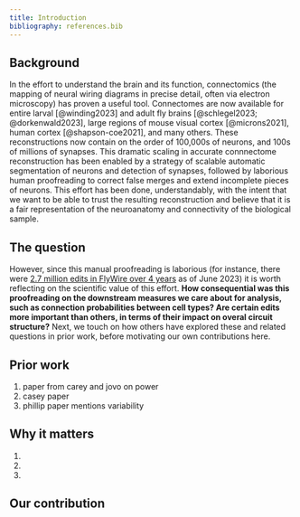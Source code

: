 ```yaml
---
title: Introduction
bibliography: references.bib
---
```


::: justify

## Background 

In the effort to understand the brain and its function, connectomics (the mapping of neural wiring diagrams in precise detail, often via electron microscopy) has proven a useful tool. Connectomes are now available for entire larval [@winding2023] and adult fly brains [@schlegel2023; @dorkenwald2023], large regions of mouse visual cortex [@microns2021], human cortex [@shapson-coe2021], and many others. These reconstructions now contain on the order of 100,000s of neurons, and 100s of millions of synapses. This dramatic scaling in accurate connnectome reconstruction has been enabled by a strategy of scalable automatic segmentation of neurons and detection of synapses, followed by laborious human proofreading to correct false merges and extend incomplete pieces of neurons. This effort has been done, understandably, with the intent that we want to be able to trust the resulting reconstruction and believe that it is a fair representation of the neuroanatomy and connectivity of the biological sample.

## The question

However, since this manual proofreading is laborious (for instance, there were [2.7 million edits in FlyWire over 4 years](https://x.com/FlyWireNews/status/1674886396564193281?s=20) as of June 2023) it is worth reflecting on the scientific value of this effort. **How consequential was this proofreading on the downstream measures we care about for analysis, such as connection probabilities between cell types? Are certain edits more important than others, in terms of their impact on overal circuit structure?** Next, we touch on how others have explored these and related questions in prior work, before motivating our own contributions here.

## Prior work

#. paper from carey and jovo on power
#. casey paper
#. phillip paper mentions variability

## Why it matters

#. 
#. 
#. 

## Our contribution

:::
